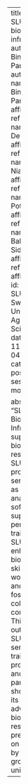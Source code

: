 ---
title: "SLUBI - SLU's bioinformatics infrastructure"
author: "Amrei Binzer-Panchal"
authors:
  - name: Amrei Binzer-Panchal
    affiliations:
      - ref: u1
  - name: Nicolas Delhomme
    affiliations:
      - ref: u1
  - name: Adnan Niazi
    affiliations:
      - ref: u1
  - name: Lizel Potgieter
    affiliations:
      - ref: u1
  - name: Abu Bakar Siddique
    affiliations:
      - ref: u1
affiliations:
  - id: u1
    name: SLUBI, the Swedish University for Agricultural Sciences
date: 2024-11-04T14:45:27
categories:
  - poster session
  - monday

abstract: "SLUBI (SLU Bioinformatics Infrastructure) supports bioinformatics research at SLU. It provides services such as data analysis, software support, and personalized training. SLUBI enhances bioinformatics skills through workshops and seminars, fostering a collaborative community. This poster outlines SLUBI’s services, training programs, and partnerships, showcasing its impact on advancing bioinformatics research, and presents data on its usage by different groups of the university. "
---
